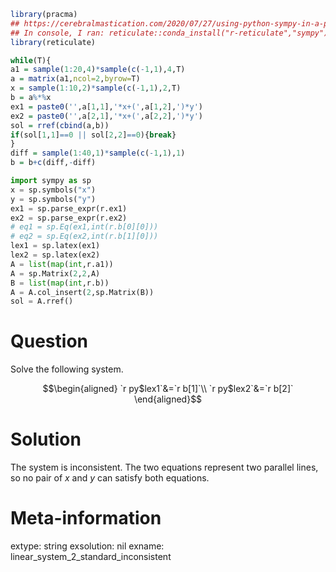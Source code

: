 ```r
library(pracma)
## https://cerebralmastication.com/2020/07/27/using-python-sympy-in-a-python-code-chunk-in-rmarkdown/
## In console, I ran: reticulate::conda_install("r-reticulate","sympy")
library(reticulate)

while(T){
a1 = sample(1:20,4)*sample(c(-1,1),4,T)
a = matrix(a1,ncol=2,byrow=T)
x = sample(1:10,2)*sample(c(-1,1),2,T)
b = a%*%x
ex1 = paste0('',a[1,1],'*x+(',a[1,2],')*y')
ex2 = paste0('',a[2,1],'*x+(',a[2,2],')*y')
sol = rref(cbind(a,b))
if(sol[1,1]==0 || sol[2,2]==0){break}
}
diff = sample(1:40,1)*sample(c(-1,1),1)
b = b+c(diff,-diff)
```

```python
import sympy as sp
x = sp.symbols("x")
y = sp.symbols("y")
ex1 = sp.parse_expr(r.ex1)
ex2 = sp.parse_expr(r.ex2)
# eq1 = sp.Eq(ex1,int(r.b[0][0]))
# eq2 = sp.Eq(ex2,int(r.b[1][0]))
lex1 = sp.latex(ex1)
lex2 = sp.latex(ex2)
A = list(map(int,r.a1))
A = sp.Matrix(2,2,A)
B = list(map(int,r.b))
A = A.col_insert(2,sp.Matrix(B))
sol = A.rref()
```

Question
========

Solve the following system.

$$\begin{aligned}
`r py$lex1`&=`r b[1]`\\
`r py$lex2`&=`r b[2]`
\end{aligned}$$


Solution
========

The system is inconsistent. The two equations represent two parallel lines, so no pair of $x$ and $y$ can satisfy both equations.


Meta-information
============
extype: string
exsolution: nil
exname: linear_system_2_standard_inconsistent

